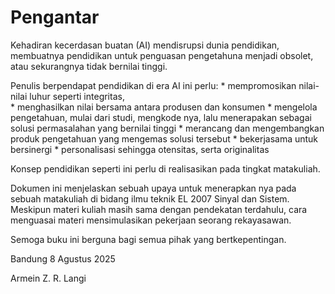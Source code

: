 # Pengantar {.unnumbered}

Kehadiran kecerdasan buatan (AI) mendisrupsi dunia pendidikan, membuatnya pendidikan untuk penguasan pengetahuna menjadi obsolet, atau sekurangnya tidak bernilai tinggi. 

Penulis berpendapat pendidikan di era AI ini perlu:
* mempromosikan nilai-nilai luhur seperti integritas,  
* menghasilkan nilai bersama antara produsen dan konsumen
* mengelola pengetahuan, mulai dari studi, mengkode nya, lalu menerapakan sebagai solusi permasalahan yang bernilai tinggi
* merancang dan mengembangkan produk pengetahuan yang mengemas solusi tersebut
* bekerjasama untuk bersinergi
* personalisasi sehingga otensitas, serta originalitas

Konsep pendidikan seperti ini perlu di realisasikan pada tingkat matakuliah.

Dokumen ini menjelaskan sebuah upaya untuk menerapkan nya pada sebuah matakuliah di bidang ilmu teknik EL 2007 Sinyal dan Sistem. Meskipun materi kuliah masih sama dengan pendekatan terdahulu, cara menguasai materi mensimulasikan pekerjaan seorang rekayasawan.

Semoga buku ini berguna bagi semua pihak yang bertkepentingan.

Bandung 8 Agustus 2025

Armein Z. R. Langi
